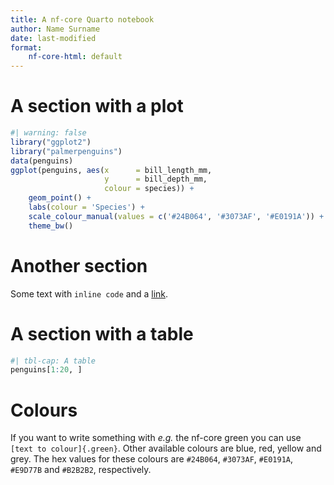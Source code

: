 ```yaml
---
title: A nf-core Quarto notebook
author: Name Surname
date: last-modified
format:
    nf-core-html: default
---
```


# A section with a plot

```r
#| warning: false
library("ggplot2")
library("palmerpenguins")
data(penguins)
ggplot(penguins, aes(x      = bill_length_mm,
                     y      = bill_depth_mm,
                     colour = species)) +
    geom_point() +
    labs(colour = 'Species') +
    scale_colour_manual(values = c('#24B064', '#3073AF', '#E0191A')) +
    theme_bw()
```

# Another section

Some text with `inline code` and a
[link](https://quarto.org/docs/output-formats/html-basics.html).

# A section with a table

```r
#| tbl-cap: A table
penguins[1:20, ]
```

# Colours

If you want to write something with _e.g._ the [nf-core green]{.green} you can
use `[text to colour]{.green}`. Other available colours are [blue]{.blue},
[red]{.red}, [yellow]{.yellow} and [grey]{.grey}. The hex values for these
colours are `#24B064`, `#3073AF`, `#E0191A`, `#E9D77B` and `#B2B2B2`,
respectively.
